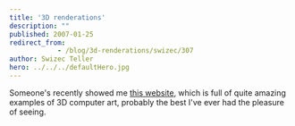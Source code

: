 ```yaml
---
title: '3D renderations'
description: ""
published: 2007-01-25
redirect_from: 
            - /blog/3d-renderations/swizec/307
author: Swizec Teller
hero: ../../../defaultHero.jpg
---
```

Someone's recently showed me [this website](http://hof.povray.org/), which is full of quite amazing examples of 3D computer art, probably the best I've ever had the pleasure of seeing.